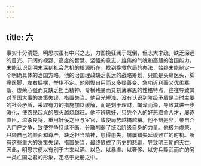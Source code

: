 ```yaml
---
---
---
```

title: 六
---



事实十分清楚，明思宗虽有中兴之志，力图挽狂澜于既倒，但志大才疏，缺乏深远的目光、开阔的视野、高度的智慧、坚强的意志、雄伟的气魄和高超的治国能力，未能认识到明末深刻社会危机的根源所在，找到挽救危局的办法，始终未能制定一个明确具体的治国方略。他的治国理政缺乏长远的战略筹划，只能是头痛医头，脚痛医脚，左右摇摆，举棋不定。他刚愎自用而又多疑善变、急功近利而又优柔寡断、虚荣心强而又缺乏担当精神、专横残暴而又刻薄寡恩的性格特点，往往导致其对军国大事的决策失误、措置失当。他目光短浅、没有认识到阶级矛盾是当时主要的社会矛盾，采取有力的措施加以缓解，而是刻于理财，竭泽而渔，导致其进一步激化，使农民起义的烈火越烧越旺。他不辨忠奸，只凭个人的好恶取舍人才，屡逐直臣，滥杀良将，重用奸佞之臣与宦官，致使局势越搞越糟。他不辨是非，亲自介入门户之争，致使党争持续不断，分散削弱了统治阶级自身的力量。他极为虚荣，只顾自己的颜面和尊严，缺乏担当精神，患得患失，屡屡错失延缓败亡的时机。所有这些重大的决策失误、措置失当，最终酿成了历史的悲剧，导致明王朝的灭亡。因此，明思宗便以有别于古来以酒、以色、以暴虐、以奢侈、以穷兵黩武而亡的另一类亡国之君的形象，定格于史册之中。